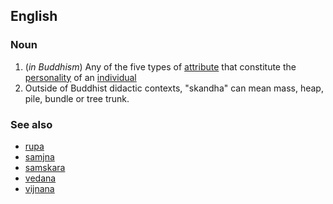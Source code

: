 ==English==

===Noun===
{{wikipedia}}
{{en-noun}}

#(''in Buddhism'') Any of the five types of [[attribute]] that constitute the [[personality]] of an [[individual]]
#Outside of Buddhist didactic contexts, "skandha" can mean mass, heap, pile, bundle or tree trunk.

===See also===
*[[rupa]]
*[[samjna]]
*[[samskara]]
*[[vedana]]
*[[vijnana]]